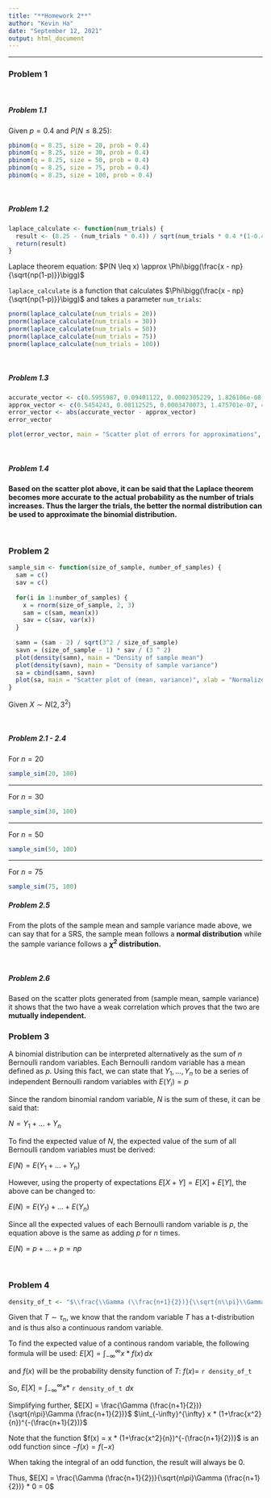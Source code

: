 ```yaml
---
title: "**Homework 2**"
author: "Kevin Ha"
date: "September 12, 2021"
output: html_document
---
```


---

### **Problem 1**

\ 

##### Problem 1.1

Given $p = 0.4$ and $P(N \leq 8.25)$:


```r
pbinom(q = 8.25, size = 20, prob = 0.4)
pbinom(q = 8.25, size = 30, prob = 0.4)
pbinom(q = 8.25, size = 50, prob = 0.4)
pbinom(q = 8.25, size = 75, prob = 0.4)
pbinom(q = 8.25, size = 100, prob = 0.4)
```

\

##### Problem 1.2
```r
laplace_calculate <- function(num_trials) {
  result <- (8.25 - (num_trials * 0.4)) / sqrt(num_trials * 0.4 *(1-0.4))
  return(result)
}
```
Laplace theorem equation: $P(N \leq x) \approx \Phi\bigg(\frac{x - np}{\sqrt{np(1-p)}}\bigg)$

`laplace_calculate` is a function that calculates $\Phi\bigg(\frac{x - np}{\sqrt{np(1-p)}}\bigg)$ and takes a parameter `num_trials`:
```r
pnorm(laplace_calculate(num_trials = 20))
pnorm(laplace_calculate(num_trials = 30))
pnorm(laplace_calculate(num_trials = 50))
pnorm(laplace_calculate(num_trials = 75))
pnorm(laplace_calculate(num_trials = 100))
```

\

##### Problem 1.3
```r
accurate_vector <- c(0.5955987, 0.09401122, 0.0002305229, 1.826106e-08, 5.431127e-13)
approx_vector <- c(0.5454243, 0.08112525, 0.0003470073, 1.475701e-07, 4.557597e-11)
error_vector <- abs(accurate_vector - approx_vector)
error_vector
```

```r
plot(error_vector, main = "Scatter plot of errors for approximations", xlab = 'Index of Error Vector', ylab = 'Absolute Difference')
```

\

##### Problem 1.4
**Based on the scatter plot above, it can be said that the Laplace theorem becomes more accurate to the actual probability as the number of trials increases.
Thus the larger the trials, the better the normal distribution can be used to approximate the binomial distribution.**

\

### **Problem 2**

```r
sample_sim <- function(size_of_sample, number_of_samples) {
  sam = c()
  sav = c()
  
  for(i in 1:number_of_samples) {
    x = rnorm(size_of_sample, 2, 3)
    sam = c(sam, mean(x))
    sav = c(sav, var(x))
  }
  
  samn = (sam - 2) / sqrt(3^2 / size_of_sample)
  savn = (size_of_sample - 1) * sav / (3 ^ 2)
  plot(density(samn), main = "Density of sample mean")
  plot(density(savn), main = "Density of sample variance")
  sa = cbind(samn, savn)
  plot(sa, main = "Scatter plot of (mean, variance)", xlab = "Normalized sample means", ylab = "Proportionalized sample variances")
}


```

Given $X \sim N(2,3^2)$

\

##### Problem 2.1 - 2.4

For $n = 20$

```r
sample_sim(20, 100)
```

---

For $n = 30$

```r
sample_sim(30, 100)
```

---

For $n = 50$

```r
sample_sim(50, 100)
```

---

For $n = 75$

```r
sample_sim(75, 100)
```


##### Problem 2.5
From the plots of the sample mean and sample variance made above, we can say that for a SRS, the sample mean follows a **normal distribution** while the sample variance follows a **$\chi^2$ distribution.**

\

##### Problem 2.6
Based on the scatter plots generated from (sample mean, sample variance) it shows that the two have a weak correlation which proves that the two are **mutually independent.**


### **Problem 3**
A binomial distribution can be interpreted alternatively as the sum of $n$ Bernoulli random variables. Each Bernoulli random variable has a mean defined as $p$.
Using this fact, we can state that $Y_1, ..., Y_n$ to be a series of independent Bernoulli random variables with $E(Y_i) = p$

Since the random binomial random variable, $N$ is the sum of these, it can be said that:

$N = Y_1 + ... + Y_n$

To find the expected value of $N$, the expected value of the sum of all Bernoulli random variables must be derived:

$E(N) = E(Y_1 + ... + Y_n)$

However, using the property of expectations $E[X + Y] = E[X] + E[Y]$, the above can be changed to:

$E(N) = E(Y_1) + ... +  E(Y_n)$

Since all the expected values of each Bernoulli random variable is $p$, the equation above is the same as adding $p$ for $n$ times.

$E(N) = p + ... + p = np$

\

### **Problem 4**
```r
density_of_t <- "$\\frac{\\Gamma (\\frac{n+1}{2})}{\\sqrt{n\\pi}\\Gamma (\\frac{n+1}{2})}(1+\\frac{x^2}{n})^{-(\\frac{n+1}{2})}$"
```

Given that $T \sim \tau_n$, we know that the random variable $T$ has a t-distribution and is thus also a continuous random variable.

To find the expected value of a continous random variable, the following formula will be used: $E[X] = \int_{-\infty}^{\infty} x * f(x) \,dx$

and $f(x)$ will be the probability density function of $T$: $f(x) =$ `r density_of_t`

So, $E[X] = \int_{-\infty}^{\infty} x *$ `r density_of_t` $\,dx$

Simplifying further, $E[X] = \frac{\Gamma (\frac{n+1}{2})}{\sqrt{n\pi}\Gamma (\frac{n+1}{2})}$ $\int_{-\infty}^{\infty} x * (1+\frac{x^2}{n})^{-(\frac{n+1}{2})}$  

Note that the function $f(x) = x * (1+\frac{x^2}{n})^{-(\frac{n+1}{2})}$ is an odd function since $-f(x) = f(-x)$

When taking the integral of an odd function, the result will always be 0.

Thus, $E[X] = \frac{\Gamma (\frac{n+1}{2})}{\sqrt{n\pi}\Gamma (\frac{n+1}{2})} * 0 = 0$


